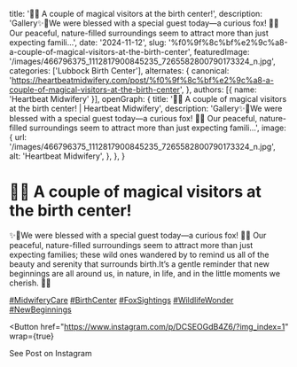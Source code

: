   title: '🌿✨ A couple of magical visitors at the birth center!',
  description: 'Gallery✨🌿We were blessed with a special guest today—a curious fox! 🦊✨ Our peaceful, nature-filled surroundings seem to attract more than just expecting famili...',
  date: '2024-11-12',
  slug: '%f0%9f%8c%bf%e2%9c%a8-a-couple-of-magical-visitors-at-the-birth-center',
  featuredImage: '/images/466796375_1112817900845235_7265582800790173324_n.jpg',
  categories: ['Lubbock Birth Center'],
  alternates: {
    canonical: 'https://heartbeatmidwifery.com/post/%f0%9f%8c%bf%e2%9c%a8-a-couple-of-magical-visitors-at-the-birth-center',
  },
  authors: [{ name: 'Heartbeat Midwifery' }],
  openGraph: {
    title: '🌿✨ A couple of magical visitors at the birth center! | Heartbeat Midwifery',
    description: 'Gallery✨🌿We were blessed with a special guest today—a curious fox! 🦊✨ Our peaceful, nature-filled surroundings seem to attract more than just expecting famili...',
    image: {
      url: '/images/466796375_1112817900845235_7265582800790173324_n.jpg',
      alt: 'Heartbeat Midwifery',
    },
  },
}


# 🌿✨ A couple of magical visitors at the birth center!

<Gallery>
  <GalleryItem
    src="/images/466796375_1112817900845235_7265582800790173324_n.jpg"
    size="large"
  />
  <GalleryItem
    src="/images/466603936_1112817904178568_2976812386354243307_n.jpg"
    size="large"
  />
</Gallery>

✨🌿We were blessed with a special guest today—a curious fox! 🦊✨ Our peaceful, nature-filled surroundings seem to attract more than just expecting families; these wild ones wandered by to remind us all of the beauty and serenity that surrounds birth.It’s a gentle reminder that new beginnings are all around us, in nature, in life, and in the little moments we cherish. 🧡💫

[#MidwiferyCare](https://www.instagram.com/explore/tags/MidwiferyCare/) [#BirthCenter](https://www.instagram.com/explore/tags/BirthCenter/) [#FoxSightings](https://www.instagram.com/explore/tags/FoxSightings/) [#WildlifeWonder](https://www.instagram.com/explore/tags/WildlifeWonder/) [#NewBeginnings](https://www.instagram.com/explore/tags/NewBeginnings/)

<Button
  href="https://www.instagram.com/p/DCSEOGdB4Z6/?img_index=1"
  wrap={true}
>
  See Post on Instagram
</Button>
